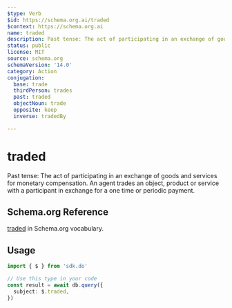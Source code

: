```yaml
---
$type: Verb
$id: https://schema.org.ai/traded
$context: https://schema.org.ai
name: traded
description: Past tense: The act of participating in an exchange of goods and services for monetary compensation. An agent trades an object, product or service with a participant in exchange for a one time or periodic payment.
status: public
license: MIT
source: schema.org
schemaVersion: '14.0'
category: Action
conjugation:
  base: trade
  thirdPerson: trades
  past: traded
  objectNoun: trade
  opposite: keep
  inverse: tradedBy

---
```


# traded

Past tense: The act of participating in an exchange of goods and services for monetary compensation. An agent trades an object, product or service with a participant in exchange for a one time or periodic payment.

## Schema.org Reference

[traded](https://schema.org/TradeAction) in Schema.org vocabulary.

## Usage

```typescript
import { $ } from 'sdk.do'

// Use this type in your code
const result = await db.query({
  subject: $.traded,
})
```
